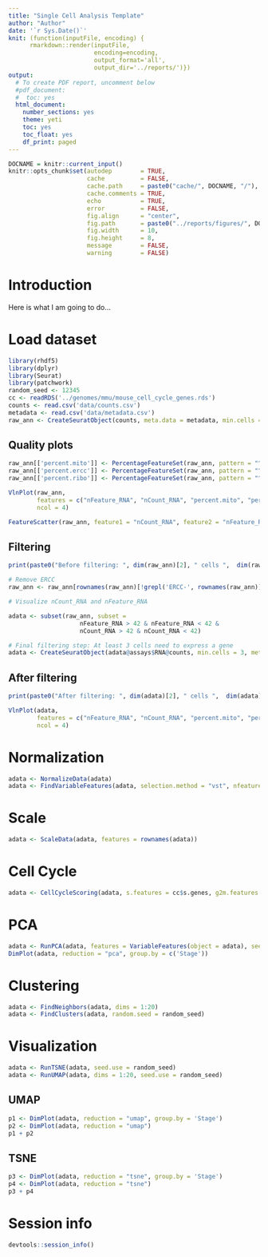 ```yaml
---
title: "Single Cell Analysis Template"
author: "Author"
date: '`r Sys.Date()`'
knit: (function(inputFile, encoding) { 
      rmarkdown::render(inputFile,
                        encoding=encoding,
                        output_format='all',
                        output_dir='../reports/')})
output:
  # To create PDF report, uncomment below
  #pdf_document:
  #  toc: yes
  html_document:
    number_sections: yes
    theme: yeti
    toc: yes
    toc_float: yes
    df_print: paged
---
```


```r
DOCNAME = knitr::current_input()
knitr::opts_chunk$set(autodep        = TRUE,
                      cache          = FALSE,
                      cache.path     = paste0("cache/", DOCNAME, "/"),
                      cache.comments = TRUE,
                      echo           = TRUE,
                      error          = FALSE,
                      fig.align      = "center",
                      fig.path       = paste0("../reports/figures/", DOCNAME, "/"),
                      fig.width      = 10,
                      fig.height     = 8,
                      message        = FALSE,
                      warning        = FALSE)
```

# Introduction

Here is what I am going to do...

# Load dataset

```r
library(rhdf5)
library(dplyr)
library(Seurat)
library(patchwork)
random_seed <- 12345
cc <- readRDS('../genomes/mmu/mouse_cell_cycle_genes.rds')
counts <- read.csv('data/counts.csv')
metadata <- read.csv('data/metadata.csv')
raw_ann <- CreateSeuratObject(counts, meta.data = metadata, min.cells = 3)
```

## Quality plots

```r
raw_ann[['percent.mito']] <- PercentageFeatureSet(raw_ann, pattern = "^Mt-")
raw_ann[['percent.ercc']] <- PercentageFeatureSet(raw_ann, pattern = "^ERCC-")
raw_ann[['percent.ribo']] <- PercentageFeatureSet(raw_ann, pattern = "^Rp[ls]")
```

```r
VlnPlot(raw_ann, 
        features = c("nFeature_RNA", "nCount_RNA", "percent.mito", "percent.ribo"),
        ncol = 4)
```

```r
FeatureScatter(raw_ann, feature1 = "nCount_RNA", feature2 = "nFeature_RNA", group.by = "Stage")
```

## Filtering

```r
print(paste0("Before filtering: ", dim(raw_ann)[2], " cells ",  dim(raw_ann)[1], " genes"))
```

```r
# Remove ERCC
raw_ann <- raw_ann[rownames(raw_ann)[!grepl('ERCC-', rownames(raw_ann))], ]
```

```r
# Visualize nCount_RNA and nFeature_RNA
```

```r
adata <- subset(raw_ann, subset = 
                    nFeature_RNA > 42 & nFeature_RNA < 42 & 
                    nCount_RNA > 42 & nCount_RNA < 42)
```

```r
# Final filtering step: At least 3 cells need to express a gene
adata <- CreateSeuratObject(adata@assays$RNA@counts, min.cells = 3, meta.data = adata@meta.data)
```

## After filtering

```r
print(paste0("After filtering: ", dim(adata)[2], " cells ",  dim(adata)[1], " genes"))
```

```r
VlnPlot(adata, 
        features = c("nFeature_RNA", "nCount_RNA", "percent.mito", "percent.ribo"),
        ncol = 4)
```

# Normalization

```r
adata <- NormalizeData(adata)
adata <- FindVariableFeatures(adata, selection.method = "vst", nfeatures = 2000)
```

# Scale

```r
adata <- ScaleData(adata, features = rownames(adata))
```

# Cell Cycle

```r
adata <- CellCycleScoring(adata, s.features = cc$s.genes, g2m.features = cc$g2m.genes, set.ident = TRUE)
```

# PCA

```r
adata <- RunPCA(adata, features = VariableFeatures(object = adata), seed.use = random_seed)
DimPlot(adata, reduction = "pca", group.by = c('Stage'))
```

# Clustering

```r
adata <- FindNeighbors(adata, dims = 1:20)
adata <- FindClusters(adata, random.seed = random_seed)
```

# Visualization

```r
adata <- RunTSNE(adata, seed.use = random_seed)
adata <- RunUMAP(adata, dims = 1:20, seed.use = random_seed)
```

## UMAP

```r
p1 <- DimPlot(adata, reduction = "umap", group.by = 'Stage')
p2 <- DimPlot(adata, reduction = "umap")
p1 + p2
```

## TSNE

```r
p3 <- DimPlot(adata, reduction = "tsne", group.by = 'Stage')
p4 <- DimPlot(adata, reduction = "tsne")
p3 + p4
```

# Session info

```r
devtools::session_info()
```
